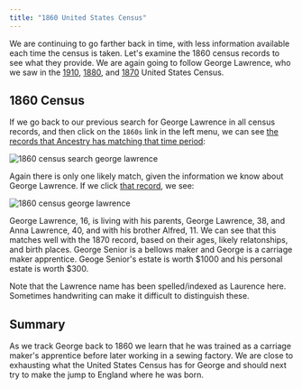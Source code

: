 ```yaml
---
title: "1860 United States Census"
---
```


We are continuing to go farther back in time, with less information available each time the census is taken. Let's examine the 1860 census records to see what they provide. We are again going to follow George Lawrence, who we saw in the [1910](./united-states-census-1910), [1880](./united-states-census-1880), and [1870](./united-states-census-1870) United States Census.

## 1860 Census

If we go back to our previous search for George Lawrence in all census records, and then click on the `1860s` link in the left menu, we can see [the records that Ancestry has matching that time period](https://www.ancestry.com/search/categories/cen_1860/?name=George+H_Lawrence&birth=1845_england-united+kingdom_3251&count=50&residence=_bridgeport-fairfield-connecticut-usa_56):

![1860 census search george lawrence](./images/1860-census-search-george-lawrence.png)

Again there is only one likely match, given the information we know about George Lawrence. If we click [that record](https://www.ancestry.com/imageviewer/collections/7667/images/4211334_00254?treeid=&personid=&rc=&usePUB=true&_phsrc=mgG4&_phstart=successSource&pId=14746270), we see:

![1860 census george lawrence](./images/1860-census-george-lawrence.png)

George Lawrence, 16, is living with his parents, George Lawrence, 38, and Anna Lawrence, 40, and with his brother Alfred, 11. We can see that this matches well with the 1870 record, based on their ages, likely relatonships, and birth places. George Senior is a bellows maker and George is a carriage maker apprentice. Geoge Senior's estate is worth $1000 and his personal estate is worth $300.

Note that the Lawrence name has been spelled/indexed as Laurence here. Sometimes handwriting can make it difficult to distinguish these.

## Summary

As we track George back to 1860 we learn that he was trained as a carriage maker's apprentice before later working in a sewing factory. We are close to exhausting what the United States Census has for George and should next try to make the jump to England where he was born.
